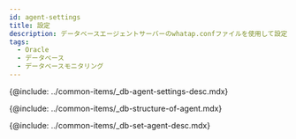 ```yaml
---
id: agent-settings
title: 設定
description: データベースエージェントサーバーのwhatap.confファイルを使用して設定できるオプションについて説明します。
tags:
  - Oracle
  - データベース
  - データベースモニタリング
---
```



{@include: ../common-items/_db-agent-settings-desc.mdx} 

<!-- 에이전트 구성 -->

{@include: ../common-items/_db-structure-of-agent.mdx} 

<!-- 에이전트 설정 -->

{@include: ../common-items/_db-set-agent-desc.mdx}

<DocCardList/>

